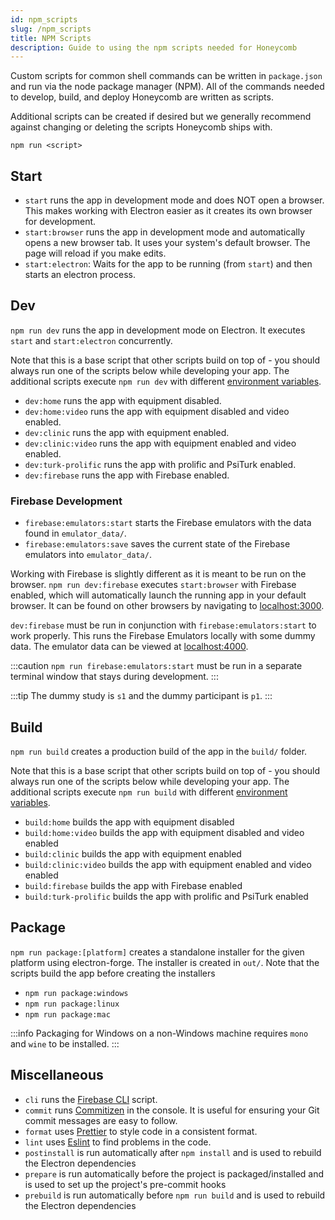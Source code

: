 ---
id: npm_scripts
slug: /npm_scripts
title: NPM Scripts
description: Guide to using the npm scripts needed for Honeycomb
---

Custom scripts for common shell commands can be written in `package.json` and run via the node package manager (NPM). All of the commands needed to develop, build, and deploy Honeycomb are written as scripts.

Additional scripts can be created if desired but we generally recommend against changing or deleting the scripts Honeycomb ships with.

```shell title="Executing an NPM Script"
npm run <script>
```

## Start

- `start` runs the app in development mode and does NOT open a browser. This makes working with Electron easier as it creates its own browser for development.
- `start:browser` runs the app in development mode and automatically opens a new browser tab. It uses your system's default browser. The page will reload if you make edits.
- `start:electron`: Waits for the app to be running (from `start`) and then starts an electron process.

## Dev

`npm run dev` runs the app in development mode on Electron. It executes `start` and `start:electron` concurrently.

Note that this is a base script that other scripts build on top of - you should always run one of the scripts below while developing your app. The additional scripts execute `npm run dev` with different [environment variables](environment_variables).

- `dev:home` runs the app with equipment disabled.
- `dev:home:video` runs the app with equipment disabled and video enabled.
- `dev:clinic` runs the app with equipment enabled.
- `dev:clinic:video` runs the app with equipment enabled and video enabled.
- `dev:turk-prolific` runs the app with prolific and PsiTurk enabled.
- `dev:firebase` runs the app with Firebase enabled.

### Firebase Development

- `firebase:emulators:start` starts the Firebase emulators with the data found in `emulator_data/`.
- `firebase:emulators:save` saves the current state of the Firebase emulators into `emulator_data/`.

Working with Firebase is slightly different as it is meant to be run on the browser. `npm run dev:firebase` executes `start:browser` with Firebase enabled, which will automatically launch the running app in your default browser. It can be found on other browsers by navigating to [localhost:3000](https://localhost:3000).

`dev:firebase` must be run in conjunction with `firebase:emulators:start` to work properly. This runs the Firebase Emulators locally with some dummy data. The emulator data can be viewed at [localhost:4000](https://localhost:4000).

:::caution
`npm run firebase:emulators:start` must be run in a separate terminal window that stays during development.
:::

:::tip
The dummy study is `s1` and the dummy participant is `p1`.
:::

## Build

`npm run build` creates a production build of the app in the `build/` folder.

Note that this is a base script that other scripts build on top of - you should always run one of the scripts below while developing your app. The additional scripts execute `npm run build` with different [environment variables](environment_variables).

- `build:home` builds the app with equipment disabled
- `build:home:video` builds the app with equipment disabled and video enabled
- `build:clinic` builds the app with equipment enabled
- `build:clinic:video` builds the app with equipment enabled and video enabled
- `build:firebase` builds the app with Firebase enabled
- `build:turk-prolific` builds the app with prolific and PsiTurk enabled

## Package

`npm run package:[platform]` creates a standalone installer for the given platform using electron-forge. The installer is created in `out/`. Note that the scripts build the app before creating the installers

- `npm run package:windows`
- `npm run package:linux`
- `npm run package:mac`

:::info
Packaging for Windows on a non-Windows machine requires `mono` and `wine` to be installed.
:::

## Miscellaneous

- `cli` runs the [Firebase CLI](firebase#using-the-cli-script) script.
- `commit` runs [Commitizen](https://commitizen-tools.github.io/commitizen/) in the console. It is useful for ensuring your Git commit messages are easy to follow.
- `format` uses [Prettier](https://prettier.io) to style code in a consistent format.
- `lint` uses [Eslint](https://eslint.org/) to find problems in the code.
- `postinstall` is run automatically after `npm install` and is used to rebuild the Electron dependencies
- `prepare` is run automatically before the project is packaged/installed and is used to set up the project's pre-commit hooks
- `prebuild` is run automatically before `npm run build` and is used to rebuild the Electron dependencies
